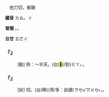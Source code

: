
=={{ruby|叨|·ㄉㄠ}}==

　他刀切，豪韻

'''國音''' <rt>ㄉㄠ</rt>。{{ruby|←|ㄊㄠ}}∥

'''普閩''' {{ruby|(文)|ㄊㄜ}}。{{ruby|(白)|ㄊㄠ}}。

'''台甘''' <rt>ㄊㄜ</rt>∥

    

==='''『{{ruby|嘮|ㄌㄠˊ}}{{ruby|叨|·ㄉㄠ}}』'''===
: [動] 例：～半天。(台){{ruby|講|ㄍㆲˋ}}{{ruby|→|ㄍㆲ}}<mark>&#xffa42;</mark>(/到)<rt>ㄍㄚㆷ</rt>{{ruby|歸|ㄍㄨㄧ}}{{ruby|半|ㄅㄨㆩ˪}}{{ruby|日|ㆢㄧㆵ ͘/ㄌㄧㆵ ͘}}{{ruby|講|ㄍㆲˋ}}{{ruby|→|ㄍㆲ}}{{ruby|<mark>&#xffa45;</mark>|ㆠㆤ˫/ㆠㄨㆤ˫}}{{ruby|完|ㄨㄢˊ}}。
    

==='''『{{ruby|叨|ㄉㄠ}}{{ruby|叨|·ㄉㄠ}}』'''===
: [狀] 叨{{ruby|嘮|ㄌㄠˋ}}。(台){{ruby|話|ㄨㆤ˫}}穧(/濟/多：訓讀)<rt>ㄗㆤ˫/ㄗㄨㆤ˫</rt>，{{ruby|講|ㄍㆲˋ}}{{ruby|→|ㄍㆲ}}{{ruby|會|ㄨㆤ˫/ㆤ˫}}{{ruby|了|ㄌㄧㄠˋ}}{{ruby|<mark>&#xffa45;</mark>|ㆠㆤ˫/ㆠㄨㆤ˫}}{{ruby|盡|ㄐㄧㄣ˫}}。
    
